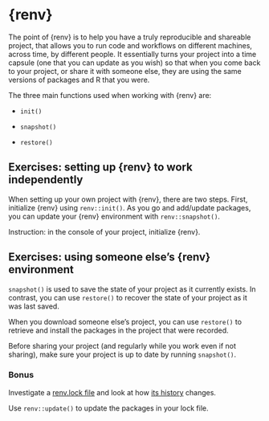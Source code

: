 # {renv}

The point of {renv} is to help you have a truly reproducible and shareable project, that allows you to run code and workflows on different machines, across time, by different people. It essentially turns your project into a time capsule (one that you can update as you wish) so that when you come back to your project, or share it with someone else, they are using the same versions of packages and R that you were.

The three main functions used when working with {renv} are:

-   `init()`

-   `snapshot()`

-   `restore()`

## Exercises: setting up {renv} to work independently

When setting up your own project with {renv}, there are two steps. First, initialize {renv} using `renv::init()`. As you go and add/update packages, you can update your {renv} environment with `renv::snapshot()`.

Instruction: in the console of your project, initialize {renv}.

## Exercises: using someone else's {renv} environment

`snapshot()` is used to save the state of your project as it currently exists. In contrast, you can use `restore()` to recover the state of your project as it was last saved.

When you download someone else's project, you can use `restore()` to retrieve and install the packages in the project that were recorded.

Before sharing your project (and regularly while you work even if not sharing), make sure your project is up to date by running `snapshot()`.

### Bonus

Investigate a [renv.lock file](https://github.com/robitalec/targets-issa/blob/main/renv.lock) and look at how [its history](https://github.com/robitalec/targets-issa/commits/main/renv.lock) changes.

Use `renv::update()` to update the packages in your lock file.
